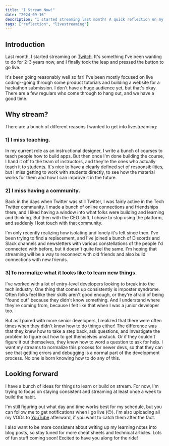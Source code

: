 ```yaml
---
title: "I Stream Now!"
date: "2024-09-16"
description: "I started streaming last month! A quick reflection on my motivations and future plans."
tags: ["reflection", "livestreaming"]
---
```


## Introduction

Last month, I started streaming on [Twitch](https://twitch.tv/meganesulli). It's something I've been wanting to do for 2-3 years now, and I finally took the leap and pressed the button to go live.

It's been going reasonably well so far! I've been mostly focused on live coding--going through some product tutorials and building a website for a hackathon submission. I don't have a huge audience yet, but that's okay. There are a few regulars who come through to hang out, and we have a good time.

## Why stream?

There are a bunch of different reasons I wanted to get into livestreaming:

### 1) I miss teaching.

In my current role as an instructional designer, I write a bunch of courses to teach people how to build apps. But then once I'm done building the course, I hand it off to the team of instructors, and they're the ones who actually teach it to students. It's nice to have a clearly defined set of responsibilities, but I miss getting to work with students directly, to see how the material works for them and how I can improve it in the future.

### 2) I miss having a community.

Back in the days when Twitter was still Twitter, I was fairly active in the Tech Twitter community. I made a bunch of online connections and friendships there, and I liked having a window into what folks were building and learning and thinking. But then with the CEO shift, I chose to stop using the platform, and suddenly I lost touch with that community. 

I'm only recently realizing how isolating and lonely it's felt since then. I've been trying to find a replacement, and I've joined a bunch of Discords and Slack channels and newsletters with various constellations of the people I'd connected with before, but it doesn't quite feel the same. I'm hoping that streaming will be a way to reconnect with old friends and also build connections with new friends.

### 3)To normalize what it looks like to learn new things.

I've worked with a lot of entry-level developers looking to break into the tech industry. One thing that comes up consistently is imposter syndrome. Often folks feel like their skills aren't good enough, or they're afraid of being "found out" because they didn't know something. And I understand where they're coming from, because I felt like that when I was a junior developer too.

But as I paired with more senior developers, I realized that there were often times when they didn't know how to do things either! The difference was that they knew how to take a step back, ask questions, and investigate the problem to figure out how to get themselves unstuck. Or if they couldn't figure it out themselves, they knew how to word a question to ask for help. I want my streams to normalize this process for newer devs, so that they can see that getting errors and debugging is a normal part of the development process. No one is born knowing how to do any of this.


## Looking forward

I have a bunch of ideas for things to learn or build on stream. For now, I'm trying to focus on staying consistent and streaming at least once a week to build the habit.

I'm still figuring out what day and time works best for my schedule, but you can follow me to get notifications when I go live (😉). I'm also uploading all my VODs to [YouTube](https://youtube.com/@meganesulli) afterward, if you want to catch them after the fact.

I also want to be more consistent about writing up my learning notes into blog posts, so stay tuned for more cheat sheets and technical articles. Lots of fun stuff coming soon! Excited to have you along for the ride!